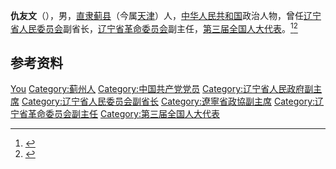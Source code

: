 '''仇友文'''（{{bd|1910年||1983年|}}），男，[[直隶|直隶]][[蓟县|蓟县]]（今属[[天津|天津]]）人，[[中华人民共和国|中华人民共和国]]政治人物，曾任[[辽宁省人民委员会|辽宁省人民委员会]]副省长，[[辽宁省革命委员会|辽宁省革命委员会]]副主任，[[第三届全国人大代表|第三届全国人大代表]]。<ref>{{cite book|title=中囯人名大辞典·当代人物卷|author=廖盖隆等编|year=1990|publisher=上海辞书出版社|location=上海|page=}}</ref><ref>{{Cite book|title=中华人民共和国职官志|author=何虎生, 李耀东, 向常福主编|publisher=中国社会出版社|year=2003|isbn=9787800883934|location=北京|pages=}}</ref>

== 参考资料 ==
{{reflist}}

{{中国人物小作品}}

{{Authority control}}
{{DEFAULTSORT:Qiu仇}}
[[Category:仇姓|You]]
[[Category:蓟州人|Category:蓟州人]]
[[Category:中国共产党党员|Category:中国共产党党员]]
[[Category:辽宁省人民政府副主席|Category:辽宁省人民政府副主席]]
[[Category:辽宁省人民委员会副省长|Category:辽宁省人民委员会副省长]]
[[Category:遼寧省政協副主席|Category:遼寧省政協副主席]]
[[Category:辽宁省革命委员会副主任|Category:辽宁省革命委员会副主任]]
[[Category:第三届全国人大代表|Category:第三届全国人大代表]]